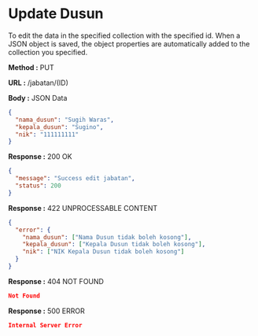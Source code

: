 
# Update Dusun

To edit the data in the specified collection with the specified id.
When a JSON object is saved, the object properties are automatically added to the collection you specified.

**Method :** <Badge variant="info">PUT</Badge>

**URL :** <Badge variant="dark">/jabatan/(ID)</Badge>

**Body :** <Badge variant="warning">JSON Data</Badge>

```json
{
  "nama_dusun": "Sugih Waras",
  "kepala_dusun": "Sugino",
  "nik": "111111111"
}
```

**Response :** <BadgeOutline variant="success">200 OK</BadgeOutline>

```json
{
  "message": "Success edit jabatan",
  "status": 200
}
```

**Response :** <BadgeOutline variant="info">422 UNPROCESSABLE CONTENT</BadgeOutline>

```json
{
  "error": {
    "nama_dusun": ["Nama Dusun tidak boleh kosong"],
    "kepala_dusun": ["Kepala Dusun tidak boleh kosong"],
    "nik": ["NIK Kepala Dusun tidak boleh kosong"]
  }
}
```

**Response :** <BadgeOutline variant="warning">404 NOT FOUND</BadgeOutline>

```json
Not Found
```

**Response :** <BadgeOutline variant="danger">500 ERROR</BadgeOutline>

```json
Internal Server Error
```
